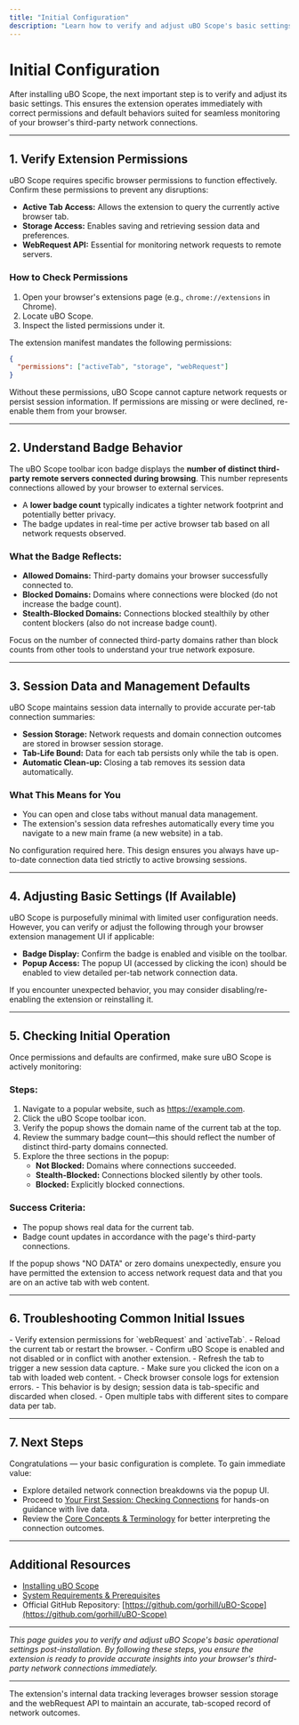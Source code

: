 ```yaml
---
title: "Initial Configuration"
description: "Learn how to verify and adjust uBO Scope's basic settings after installation. Get acquainted with the extension's permissions, badge behavior, and session management defaults to ensure immediate operability."
---
```


# Initial Configuration

After installing uBO Scope, the next important step is to verify and adjust its basic settings. This ensures the extension operates immediately with correct permissions and default behaviors suited for seamless monitoring of your browser's third-party network connections.

---

## 1. Verify Extension Permissions

uBO Scope requires specific browser permissions to function effectively. Confirm these permissions to prevent any disruptions:

- **Active Tab Access:** Allows the extension to query the currently active browser tab.
- **Storage Access:** Enables saving and retrieving session data and preferences.
- **WebRequest API:** Essential for monitoring network requests to remote servers.

### How to Check Permissions

1. Open your browser's extensions page (e.g., `chrome://extensions` in Chrome).
2. Locate uBO Scope.
3. Inspect the listed permissions under it.

The extension manifest mandates the following permissions:

```json
{
  "permissions": ["activeTab", "storage", "webRequest"]
}
```

<Tip>
Without these permissions, uBO Scope cannot capture network requests or persist session information. If permissions are missing or were declined, re-enable them from your browser.
</Tip>

---

## 2. Understand Badge Behavior

The uBO Scope toolbar icon badge displays the **number of distinct third-party remote servers connected during browsing**. This number represents connections allowed by your browser to external services.

- A **lower badge count** typically indicates a tighter network footprint and potentially better privacy.
- The badge updates in real-time per active browser tab based on all network requests observed.

### What the Badge Reflects:

- **Allowed Domains:** Third-party domains your browser successfully connected to.
- **Blocked Domains:** Domains where connections were blocked (do not increase the badge count).
- **Stealth-Blocked Domains:** Connections blocked stealthily by other content blockers (also do not increase badge count).

<Tip>
Focus on the number of connected third-party domains rather than block counts from other tools to understand your true network exposure.
</Tip>

---

## 3. Session Data and Management Defaults

uBO Scope maintains session data internally to provide accurate per-tab connection summaries:

- **Session Storage:** Network requests and domain connection outcomes are stored in browser session storage.
- **Tab-Life Bound:** Data for each tab persists only while the tab is open.
- **Automatic Clean-up:** Closing a tab removes its session data automatically.

### What This Means for You

- You can open and close tabs without manual data management.
- The extension's session data refreshes automatically every time you navigate to a new main frame (a new website) in a tab.

<Tip>
No configuration required here. This design ensures you always have up-to-date connection data tied strictly to active browsing sessions.
</Tip>

---

## 4. Adjusting Basic Settings (If Available)

uBO Scope is purposefully minimal with limited user configuration needs. However, you can verify or adjust the following through your browser extension management UI if applicable:

- **Badge Display:** Confirm the badge is enabled and visible on the toolbar.
- **Popup Access:** The popup UI (accessed by clicking the icon) should be enabled to view detailed per-tab network connection data.

If you encounter unexpected behavior, you may consider disabling/re-enabling the extension or reinstalling it.

---

## 5. Checking Initial Operation

Once permissions and defaults are confirmed, make sure uBO Scope is actively monitoring:

### Steps:

1. Navigate to a popular website, such as https://example.com.
2. Click the uBO Scope toolbar icon.
3. Verify the popup shows the domain name of the current tab at the top.
4. Review the summary badge count—this should reflect the number of distinct third-party domains connected.
5. Explore the three sections in the popup:
   - **Not Blocked:** Domains where connections succeeded.
   - **Stealth-Blocked:** Connections blocked silently by other tools.
   - **Blocked:** Explicitly blocked connections.

### Success Criteria:

- The popup shows real data for the current tab.
- Badge count updates in accordance with the page's third-party connections.

<Tip>
If the popup shows "NO DATA" or zero domains unexpectedly, ensure you have permitted the extension to access network request data and that you are on an active tab with web content.
</Tip>

---

## 6. Troubleshooting Common Initial Issues

<AccordionGroup title="Common Issues and Solutions">
<Accordion title="Badge Count Is Missing or Not Updating">
- Verify extension permissions for `webRequest` and `activeTab`.
- Reload the current tab or restart the browser.
- Confirm uBO Scope is enabled and not disabled or in conflict with another extension.
</Accordion>
<Accordion title="Popup Shows 'NO DATA' or Blank">
- Refresh the tab to trigger a new session data capture.
- Make sure you clicked the icon on a tab with loaded web content.
- Check browser console logs for extension errors.
</Accordion>
<Accordion title="Session Data Is Not Persisting Across Tabs">
- This behavior is by design; session data is tab-specific and discarded when closed.
- Open multiple tabs with different sites to compare data per tab.
</Accordion>
</AccordionGroup>

---

## 7. Next Steps

Congratulations — your basic configuration is complete. To gain immediate value:

- Explore detailed network connection breakdowns via the popup UI.
- Proceed to [Your First Session: Checking Connections](../../getting-started/first-use-and-validation/first-use) for hands-on guidance with live data.
- Review the [Core Concepts & Terminology](../architecture-core-concepts/core-concepts-terminology) for better interpreting the connection outcomes.


---

## Additional Resources

- [Installing uBO Scope](../../getting-started/installation-and-setup/installation)
- [System Requirements & Prerequisites](../../getting-started/installation-and-setup/prerequisites)
- Official GitHub Repository: [https://github.com/gorhill/uBO-Scope](https://github.com/gorhill/uBO-Scope)


---

_This page guides you to verify and adjust uBO Scope's basic operational settings post-installation. By following these steps, you ensure the extension is ready to provide accurate insights into your browser's third-party network connections immediately._

---

<Callout title="Technical Note">
The extension's internal data tracking leverages browser session storage and the webRequest API to maintain an accurate, tab-scoped record of network outcomes.
</Callout>

